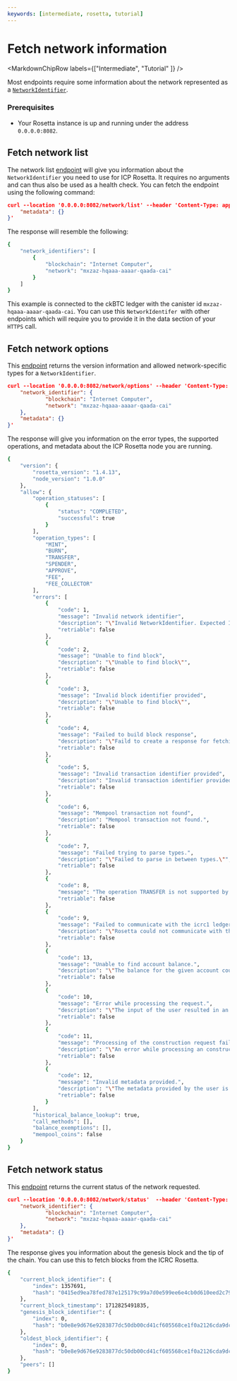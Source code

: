 ```yaml
---
keywords: [intermediate, rosetta, tutorial]
---
```




# Fetch network information

<MarkdownChipRow labels={["Intermediate", "Tutorial" ]} />



Most endpoints require some information about the network represented as a [`NetworkIdentifier`](https://www.rosetta-api.org/docs/models/NetworkIdentifier.html).

### Prerequisites
- Your Rosetta instance is up and running under the address `0.0.0.0:8082`.

## Fetch network list
The network list [endpoint](https://www.rosetta-api.org/docs/NetworkApi.html#networklist) will give you information about the `NetworkIdentifier` you need to use for ICP Rosetta. It requires no arguments and can thus also be used as a health check. You can fetch the endpoint using the following command:

```json
curl --location '0.0.0.0:8082/network/list' --header 'Content-Type: application/json' --data '{
    "metadata": {}
}'
```

The response will resemble the following:

```bash
{
    "network_identifiers": [
        {
            "blockchain": "Internet Computer",
            "network": "mxzaz-hqaaa-aaaar-qaada-cai"
        }
    ]
}
```
This example is connected to the ckBTC ledger with the canister id `mxzaz-hqaaa-aaaar-qaada-cai`.
You can use this `NetworkIdentifer `with other endpoints which will require you to provide it in the data section of your `HTTPS` call.

## Fetch network options
This [endpoint](https://www.rosetta-api.org/docs/NetworkApi.html#networkoptions) returns the version information and allowed network-specific types for a `NetworkIdentifier`.

```json
curl --location '0.0.0.0:8082/network/options' --header 'Content-Type: application/json' --data '{
    "network_identifier": {
            "blockchain": "Internet Computer",
            "network": "mxzaz-hqaaa-aaaar-qaada-cai"
    },
    "metadata": {}
}'
```

The response will give you information on the error types, the supported operations, and metadata about the ICP Rosetta node you are running.

```bash
{
    "version": {
        "rosetta_version": "1.4.13",
        "node_version": "1.0.0"
    },
    "allow": {
        "operation_statuses": [
            {
                "status": "COMPLETED",
                "successful": true
            }
        ],
        "operation_types": [
            "MINT",
            "BURN",
            "TRANSFER",
            "SPENDER",
            "APPROVE",
            "FEE",
            "FEE_COLLECTOR"
        ],
        "errors": [
            {
                "code": 1,
                "message": "Invalid network identifier",
                "description": "\"Invalid NetworkIdentifier. Expected Identifier: NetworkIdentifier { blockchain: \\\"Internet Computer\\\", network: \\\"mxzaz-hqaaa-aaaar-qaada-cai\\\", sub_network_identifier: None } \"",
                "retriable": false
            },
            {
                "code": 2,
                "message": "Unable to find block",
                "description": "\"Unable to find block\"",
                "retriable": false
            },
            {
                "code": 3,
                "message": "Invalid block identifier provided",
                "description": "\"Unable to find block\"",
                "retriable": false
            },
            {
                "code": 4,
                "message": "Failed to build block response",
                "description": "\"Faild to create a response for fetching blocks.\"",
                "retriable": false
            },
            {
                "code": 5,
                "message": "Invalid transaction identifier provided",
                "description": "Invalid transaction identifier provided.",
                "retriable": false
            },
            {
                "code": 6,
                "message": "Mempool transaction not found",
                "description": "Mempool transaction not found.",
                "retriable": false
            },
            {
                "code": 7,
                "message": "Failed trying to parse types.",
                "description": "\"Failed to parse in between types.\"",
                "retriable": false
            },
            {
                "code": 8,
                "message": "The operation TRANSFER is not supported by ICRC Rosetta.",
                "retriable": false
            },
            {
                "code": 9,
                "message": "Failed to communicate with the icrc1 ledger.",
                "description": "\"Rosetta could not communicate with the ICRC-1 Ledger successfully.\"",
                "retriable": false
            },
            {
                "code": 13,
                "message": "Unable to find account balance.",
                "description": "\"The balance for the given account could not be fetched.\"",
                "retriable": false
            },
            {
                "code": 10,
                "message": "Error while processing the request.",
                "description": "\"The input of the user resulted in an error while trying to process the request.\"",
                "retriable": false
            },
            {
                "code": 11,
                "message": "Processing of the construction request failed.",
                "description": "\"An error while processing an construction api endpoint occured.\"",
                "retriable": false
            },
            {
                "code": 12,
                "message": "Invalid metadata provided.",
                "description": "\"The metadata provided by the user is invalid.\"",
                "retriable": false
            }
        ],
        "historical_balance_lookup": true,
        "call_methods": [],
        "balance_exemptions": [],
        "mempool_coins": false
    }
}

```

## Fetch network status
This [endpoint](https://www.rosetta-api.org/docs/NetworkApi.html#networkstatus) returns the current status of the network requested.

```json
curl --location '0.0.0.0:8082/network/status'  --header 'Content-Type: application/json' --data '{
    "network_identifier": {
            "blockchain": "Internet Computer",
            "network": "mxzaz-hqaaa-aaaar-qaada-cai"
    },
    "metadata": {}
}'
```
The response gives you information about the genesis block and the tip of the chain. You can use this to fetch blocks from the ICRC Rosetta.
``` bash
{
    "current_block_identifier": {
        "index": 1357691,
        "hash": "0415ed9ea78fed787e125179c99a7d0e599ee6e4cb0d610eed2c791e6e3f5e19"
    },
    "current_block_timestamp": 1712825491835,
    "genesis_block_identifier": {
        "index": 0,
        "hash": "b0e8e9d676e9283877dc50db00cd41cf605568ce1f0a2126cda9dcc6562f3401"
    },
    "oldest_block_identifier": {
        "index": 0,
        "hash": "b0e8e9d676e9283877dc50db00cd41cf605568ce1f0a2126cda9dcc6562f3401"
    },
    "peers": []
}
```